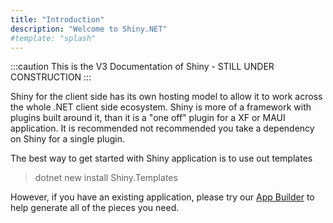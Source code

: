 ```yaml
---
title: "Introduction"
description: "Welcome to Shiny.NET"
#template: "splash"
---
```



:::caution
This is the V3 Documentation of Shiny - STILL UNDER CONSTRUCTION
:::

Shiny for the client side has its own hosting model to allow it to work across the whole .NET client side ecosystem.  Shiny is more of a framework with plugins built around
it, than it is a "one off" plugin for a XF or MAUI application.  It is recommended not recommended you take a dependency on Shiny for a single plugin.

The best way to get started with Shiny application is to use out templates <NugetBadge name="Shiny.Templates" client:load />

> dotnet new install Shiny.Templates

However, if you have an existing application, please try our [App Builder](appbuilder) to help generate all of the pieces you need.

